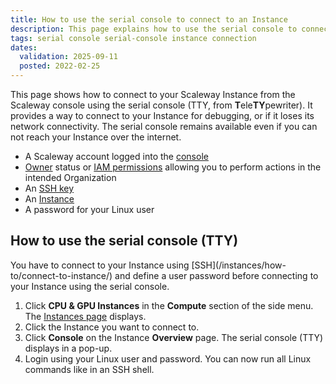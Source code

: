 ```yaml
---
title: How to use the serial console to connect to an Instance
description: This page explains how to use the serial console to connect to a Scaleway Instance.
tags: serial console serial-console instance connection
dates:
  validation: 2025-09-11
  posted: 2022-02-25
---
```




This page shows how to connect to your Scaleway Instance from the Scaleway console using the serial console (TTY, from **T**ele**TY**pewriter). It provides a way to connect to your Instance for debugging, or if it loses its network connectivity. The serial console remains available even if you can not reach your Instance over the internet.

<Requirements />

- A Scaleway account logged into the [console](https://console.scaleway.com)
- [Owner](/iam/concepts/#owner) status or [IAM permissions](/iam/concepts/#permission) allowing you to perform actions in the intended Organization
- An [SSH key](/organizations-and-projects/how-to/create-ssh-key/)
- An [Instance](/instances/how-to/create-an-instance/)
- A password for your Linux user

## How to use the serial console (TTY)

<Message type="important">
  You have to connect to your Instance using [SSH](/instances/how-to/connect-to-instance/) and define a user password before connecting to your Instance using the serial console.
</Message>

1. Click **CPU & GPU Instances** in the **Compute** section of the side menu. The [Instances page](https://console.scaleway.com/instance/servers) displays.
2. Click the Instance you want to connect to.
3. Click **Console** on the Instance **Overview** page. The serial console (TTY) displays in a pop-up.
    <Lightbox image={image} alt="" />
4. Login using your Linux user and password. You can now run all Linux commands like in an SSH shell.


